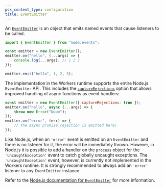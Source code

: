 ```yaml
---
pcx_content_type: configuration
title: EventEmitter
---
```



<Render file="nodejs-compat-howto" product="workers" />

An [`EventEmitter`](https://nodejs.org/docs/latest/api/events.html#class-eventemitter)
is an object that emits named events that cause listeners to be called.

```js
import { EventEmitter } from "node:events";

const emitter = new EventEmitter();
emitter.on("hello", (...args) => {
	console.log(...args); // 1 2 3
});

emitter.emit("hello", 1, 2, 3);
```

The implementation in the Workers runtime supports the entire Node.js `EventEmitter` API. This includes the [`captureRejections`](https://nodejs.org/docs/latest/api/events.html#capture-rejections-of-promises)
option that allows improved handling of async functions as event handlers:

```js
const emitter = new EventEmitter({ captureRejections: true });
emitter.on("hello", async (...args) => {
	throw new Error("boom");
});
emitter.on("error", (err) => {
	// the async promise rejection is emitted here!
});
```

Like Node.js, when an `'error'` event is emitted on an `EventEmitter` and there
is no listener for it, the error will be immediately thrown. However, in Node.js
it is possible to add a handler on the `process` object for the
`'uncaughtException'` event to catch globally uncaught exceptions. The
`'uncaughtException'` event, however, is currently not implemented in the
Workers runtime. It is strongly recommended to always add an `'error'` listener
to any `EventEmitter` instance.

Refer to the [Node.js documentation for `EventEmitter`](https://nodejs.org/api/events.html#class-eventemitter) for more information.
